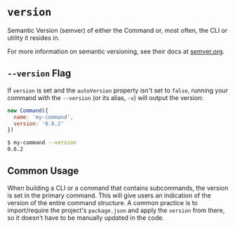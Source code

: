 # `version`

Semantic Version (semver) of either the Command or, most often, the CLI or utility it resides in.

For more information on semantic versioning, see their docs at [semver.org](https://semver.org/).

## `--version` Flag

If `version` is set and the `autoVersion` property isn't set to `false`, running your command with the `--version` (or its alias, `-v`) will output the version:

```js
new Command({
  name: 'my-command',
  version: '0.6.2'
})
```

```bash
$ my-command --version
0.6.2
```

## Common Usage

When building a CLI or a command that contains subcommands, the version is set in the primary command. This will give users an indication of the version of the entire command structure. A common practice is to import/require the project's `package.json` and apply the `version` from there, so it doesn't have to be manually updated in the code.